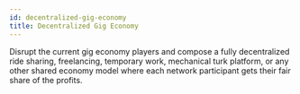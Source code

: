 ```yaml
---
id: decentralized-gig-economy
title: Decentralized Gig Economy
---
```


Disrupt the current gig economy players and compose a fully decentralized ride sharing, freelancing, temporary work, mechanical turk platform, or any other shared economy model where each network participant gets their fair share of the profits.